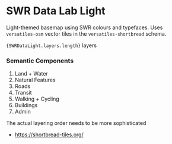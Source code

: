 

<Meta of={MapStyleStories} />

# SWR Data Lab Light

Light-themed basemap using SWR colours and typefaces. Uses `versatiles-osm` vector tiles in the `versatiles-shortbread` schema.

<Story of={MapStyleStories.Default} />

<code>{SWRDataLight.layers.length}</code> layers

### Semantic Components

1. Land + Water
2. Natural Features
3. Roads
4. Transit
5. Walking + Cycling
6. Buildings
7. Admin

The actual layering order needs to be more sophisticated

- https://shortbread-tiles.org/
